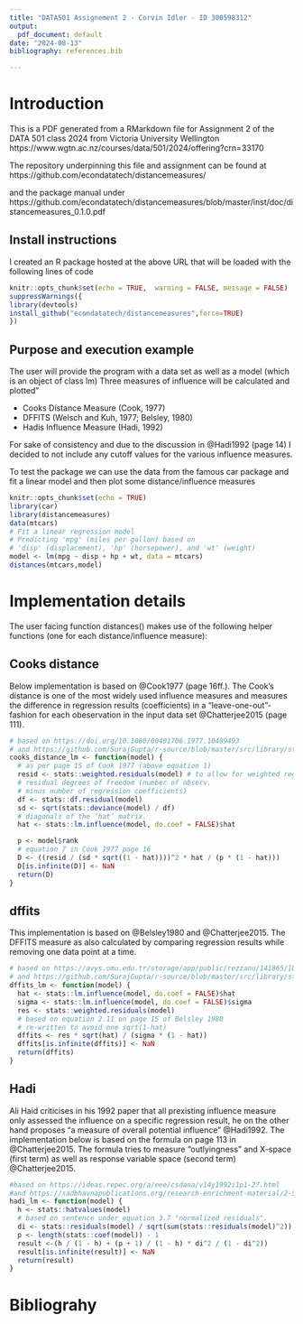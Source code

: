 ```yaml
---
title: "DATA501 Assignement 2 - Corvin Idler - ID 300598312"
output:
  pdf_document: default
date: "2024-08-13"
bibliography: references.bib 

---
```

# Introduction

This is a PDF generated from a RMarkdown file for Assignment 2 of the DATA 501 class 2024 from Victoria University Wellington
https://www.wgtn.ac.nz/courses/data/501/2024/offering?crn=33170

The repository underpinning this file and assignment can be found at https://github.com/econdatatech/distancemeasures/

and the package manual under 
https://github.com/econdatatech/distancemeasures/blob/master/inst/doc/distancemeasures_0.1.0.pdf

## Install instructions
I created an R package hosted at the above URL that will be loaded with the following lines of code

```r
knitr::opts_chunk$set(echo = TRUE,  warning = FALSE, message = FALSE)
suppressWarnings({ 
library(devtools)
install_github("econdatatech/distancemeasures",force=TRUE)
}) 
```
## Purpose and execution example
The user will provide the program with a data set as well as a model (which is an object of class lm)
Three measures of influence will be calculated and plotted"

* Cooks Distance Measure (Cook, 1977) 
* DFFITS (Welsch and Kuh, 1977; Belsley, 1980) 
* Hadis Influence Measure (Hadi, 1992) 

For sake of consistency and due to the discussion in @Hadi1992 (page 14) I decided to not include any cutoff values for the various influence measures. 

To test the package we can use the data from the famous car package and fit a linear model and then plot some distance/influence measures

```r
knitr::opts_chunk$set(echo = TRUE)
library(car)
library(distancemeasures)
data(mtcars)
# Fit a linear regression model
# Predicting 'mpg' (miles per gallon) based on 
# 'disp' (displacement), 'hp' (horsepower), and 'wt' (weight)
model <- lm(mpg ~ disp + hp + wt, data = mtcars)
distances(mtcars,model)
```

# Implementation details
The user facing function distances() makes use of the following helper functions (one for each distance/influence measure):

## Cooks distance
Below implementation is based on @Cook1977 (page 16ff.). The Cook's distance is one of the most widely used influence measures and measures the difference in regression results (coefficients) in a "leave-one-out"-fashion for each obeservation in the input data set @Chatterjee2015 (page 111).

```r
# based on https://doi.org/10.1080/00401706.1977.10489493
# and https://github.com/SurajGupta/r-source/blob/master/src/library/stats/R/lm.influence.R
cooks_distance_lm <- function(model) {
  # as per page 15 of Cook 1977 (above equation 1)
  resid <- stats::weighted.residuals(model) # to allow for weighted regression
  # residual degrees of freedom (number of observ.
  # minus number of regression coefficients)
  df <- stats::df.residual(model)
  sd <- sqrt(stats::deviance(model) / df)
  # diagonals of the ‘hat’ matrix.
  hat <- stats::lm.influence(model, do.coef = FALSE)$hat

  p <- model$rank
  # equation 7 in Cook 1977 page 16
  D <- ((resid / (sd * sqrt((1 - hat))))^2 * hat / (p * (1 - hat)))
  D[is.infinite(D)] <- NaN
  return(D)
}
```


## dffits
This implementation is based on @Belsley1980 and @Chatterjee2015.
The DFFITS measure as also calculated by comparing regression results while removing one data point at a time. 

```r

# based on https://avys.omu.edu.tr/storage/app/public/rezzanu/141865/[David_A._Belsley,_Edwin_Kuh,_Roy_E._Welsch]_Regre(BookFi.org).pdf
# and https://github.com/SurajGupta/r-source/blob/master/src/library/stats/R/lm.influence.R
dffits_lm <- function(model) {
  hat <- stats::lm.influence(model, do.coef = FALSE)$hat
  sigma <- stats::lm.influence(model, do.coef = FALSE)$sigma
  res <- stats::weighted.residuals(model)
  # based on equation 2.11 on page 15 of Belsley 1980
  # re-written to avoid one sqrt(1-hat)
  dffits <- res * sqrt(hat) / (sigma * (1 - hat))
  dffits[is.infinite(dffits)] <- NaN
  return(dffits)
}
```

## Hadi
Ali Haid criticises in his 1992 paper that all prexisting influence measure only assessed the influence on a specific regression result, he on the other hand proposes "a measure of overall potential influence" @Hadi1992. The implementation below is based on the formula on page 113 in @Chatterjee2015. The formula tries to measure "outlyingness" and X-space (first term) as well as response variable space (second term) @Chatterjee2015.
```r
#based on https://ideas.repec.org/a/eee/csdana/v14y1992i1p1-27.html
#and https://sadbhavnapublications.org/research-enrichment-material/2-Statistical-Books/Regression-Analysis-by-Example.pdf
hadi_lm <- function(model) {
  h <- stats::hatvalues(model)
  # based on sentence under equation 3.7 "normalized residuals". 
  di <- stats::residuals(model) / sqrt(sum(stats::residuals(model)^2))
  p <- length(stats::coef(model)) - 1
  result <-(h / (1 - h) + (p + 1) / (1 - h) * di^2 / (1 - di^2))
  result[is.infinite(result)] <- NaN
  return(result)
}
```
# Bibliograhy


